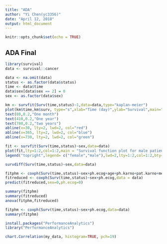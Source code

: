 ```yaml
---
title: "ADA"
author: "Yi Chen(yc3356)"
date: "April 12, 2018"
output: html_document
---
```


```r
knitr::opts_chunk$set(echo = TRUE)
```

## ADA Final

```r
library(survival)
data <- survival::cancer

data <- na.omit(data)
status <- as.factor(data$status)
time <- data$time
data$sex[data$sex == 2] = 0
sex <- as.factor(data$sex)

km <- survfit(Surv(time,status)~1,data=data,type="kaplan-meier")
plot(km$time,km$surv, type="s",xlab="Time (day)",ylab="Survival",main="survival function",lwd=2,,cex.axis=1.5,cex.lab=1.5)
text(80,0.2,"One month")
text(410,0.2,"One year")
text(780,0.2,"two years")
abline(v=30, lty=2, lwd=2, col="red")
abline(v=365, lty=2, lwd=2, col="blue")
abline(v=730, lty=2, lwd=2, col="green")
```

```r
fit <- survfit(Surv(time,status)~sex,data=data)
plot(fit,lty=1:2,col=1:2,main = "Survival function plot for male patient and female patient",xlab = "time",ylab = "probability",lwd=2,,cex.axis=1.5,cex.lab=1.5)
legend("topright",legend= c("female","male"),lwd=2,lty=1:2,col=1:2,bty="n",ncol=2,cex=2,pt.cex=0.7)
```
```r
survdiff(Surv(time,status)~sex,data=data)
```


```r
fitphm <- coxph(Surv(time,status)~sex+ph.ecog+age+ph.karno+pat.karno+meal.cal+wt.loss,data=data)
fitreduced <- coxph(Surv(time,status)~sex+ph.ecog,data = data)
predict(fitreduced,sex=0,ph.ecog=0)

summary(fitphm)
summary(fitreduced)
anova(fitphm,fitreduced)
```
```r
fitphm <- coxph(Surv(time,status)~sex+ph.ecog,data=data)
summary(fitphm)
```

```r
install.packages("PerformanceAnalytics")
library("PerformanceAnalytics")

chart.Correlation(my_data, histogram=TRUE, pch=19)
```

